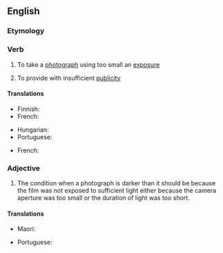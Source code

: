 ==English==

===Etymology===
{{prefix|en|under|expose}}

===Verb===
{{en-verb|underexpos}}

# {{lb|en|photography}} To take a [[photograph]] using too small an [[exposure]]
# To provide with insufficient [[publicity]]

====Translations====
{{trans-top|in photography}}
* Finnish: {{t|fi|alivalottaa}}
* French: {{t+|fr|sous-exposer}}
{{trans-mid}}
* Hungarian: {{t+|hu|alulexponál}}
* Portuguese: {{t|pt|subexpor}}
{{trans-bottom}}

{{trans-top|to provide with insufficient publicity}}
* French: {{t+|fr|sous-exposer}}
{{trans-mid}}
{{trans-bottom}}

===Adjective===
{{en-adj}}

# {{lb|en|photography}} The condition when a photograph is darker than it should be because the film was not exposed to sufficient light either because the camera aperture was too small or the duration of light was too short.


====Translations====
{{trans-top|darkened of photographs due to insufficient light}}
* Maori: {{t|mi|huranga pore}}
{{trans-mid}}
* Portuguese: {{t|pt|subexposto}}
{{trans-bottom}}